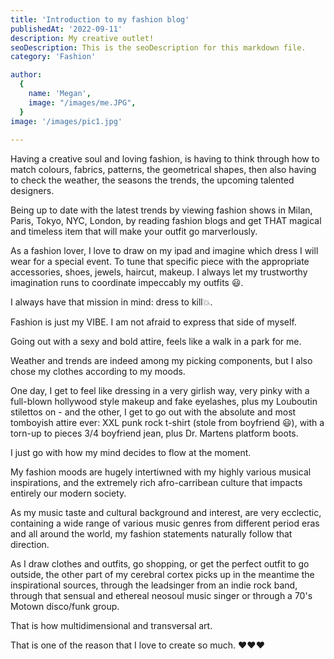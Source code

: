 ```yaml
---
title: 'Introduction to my fashion blog'
publishedAt: '2022-09-11'
description: My creative outlet!
seoDescription: This is the seoDescription for this markdown file.
category: 'Fashion'

author:
  {
    name: 'Megan',
    image: "/images/me.JPG",
  }
image: '/images/pic1.jpg'
  
---
```




Having a creative soul and loving fashion, is having to think through how to match colours, fabrics, patterns, the geometrical shapes, then also having to check the weather, the seasons the trends, the upcoming talented designers. 

Being up to date with the latest trends by viewing fashion shows in Milan, Paris, Tokyo, NYC, London, by reading fashion blogs and get THAT magical and timeless item that will make your outfit go marverlously. 

As a fashion lover, I love to draw on my ipad and imagine which dress I will wear for a special event. To tune that specific piece with the appropriate accessories, shoes, jewels, haircut, makeup. I always let my trustworthy imagination runs
to coordinate impeccably my outfits 😃.


I always have that mission in mind: dress to kill💥. 

Fashion is just my VIBE. I am not afraid to express that side of myself.

 Going out with a sexy and bold attire, feels like a walk in a park for me.

Weather and trends are indeed among my picking components, but I also chose my clothes according to my moods. 

One day, I get to feel like dressing in a very girlish way, very pinky with a full-blown hollywood style makeup and fake eyelashes, plus my Louboutin stilettos on - and the other, I get to go out with the absolute and most tomboyish attire ever: XXL punk rock t-shirt (stole from boyfriend 😃), with a torn-up to pieces 3/4 boyfriend jean, plus Dr. Martens platform boots.

I just go with how my mind decides to flow at the moment. 

My fashion moods are hugely intertiwned with my highly various musical inspirations, and the extremely rich afro-carribean culture that impacts entirely our modern society. 

As my music taste and cultural background and interest, are very ecclectic, containing a wide range of various music genres from different period eras and all around the world, my fashion statements naturally follow that direction.

As I draw clothes and outfits, go shopping, or get the perfect outfit to go outside, the other part of my cerebral cortex picks up in the meantime the inspirational sources, through the leadsinger from an indie rock band, through that sensual and ethereal neosoul music singer or 
 through a 70's Motown disco/funk group.

 That is how multidimensional and transversal art.

 That is one of the reason that I love to create so much. ❤️❤️❤️



